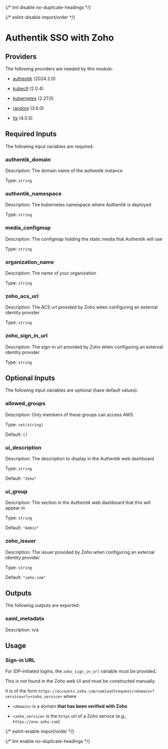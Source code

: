 
{/* lint disable no-duplicate-headings */}

{/* eslint-disable import/order */}
<ModuleHeader name="authentik_zoho_sso" sourceHref="https://github.com/Panfactum/stack/tree/__PANFACTUM_VERSION_MAIN__/packages/infrastructure/authentik_zoho_sso" status="stable" type="direct"/>

# Authentik SSO with Zoho

## Providers

The following providers are needed by this module:

- [authentik](https://registry.terraform.io/providers/goauthentik/authentik/2024.2.0/docs) (2024.2.0)

- [kubectl](https://registry.terraform.io/providers/alekc/kubectl/2.0.4/docs) (2.0.4)

- [kubernetes](https://registry.terraform.io/providers/hashicorp/kubernetes/2.27.0/docs) (2.27.0)

- [random](https://registry.terraform.io/providers/hashicorp/random/3.6.0/docs) (3.6.0)

- [tls](https://registry.terraform.io/providers/hashicorp/tls/4.0.5/docs) (4.0.5)

## Required Inputs

The following input variables are required:

### authentik\_domain

Description: The domain name of the authentik instance

Type: `string`

### authentik\_namespace

Description: The kubernetes namespace where Authentik is deployed

Type: `string`

### media\_configmap

Description: The configmap holding the static media that Authentik will use

Type: `string`

### organization\_name

Description: The name of your organization

Type: `string`

### zoho\_acs\_url

Description: The ACS url provided by Zoho when configuring an external identity provider

Type: `string`

### zoho\_sign\_in\_url

Description: The sign-in url provided by Zoho when configuring an external identity provider

Type: `string`

## Optional Inputs

The following input variables are optional (have default values):

### allowed\_groups

Description: Only members of these groups can access AWS

Type: `set(string)`

Default: `[]`









### ui\_description

Description: The description to display in the Authentik web dashboard

Type: `string`

Default: `"Zoho"`

### ui\_group

Description: The section in the Authentik web dashboard that this will appear in

Type: `string`

Default: `"Admin"`

### zoho\_issuer

Description: The issuer provided by Zoho when configuring an external identity provider

Type: `string`

Default: `"zoho.com"`

## Outputs

The following outputs are exported:

### saml\_metadata

Description: n/a

## Usage

### Sign-in URL

For IDP-initiated logins, the `zoho_sign_in_url` variable must be provided.

This is not found in the Zoho web UI and must be constructed manually.

It is of the form `https://accounts.zoho.com/samlauthrequest/<domain>?serviceurl=<zoho_service>` where

- `<domain>` is a domain **that has been verified with Zoho**

- `<zoho_service>` is the `https` url of a Zoho service (e.g., `https://one.zoho.com`)

{/* eslint-enable import/order */}

{/* lint enable no-duplicate-headings */}
